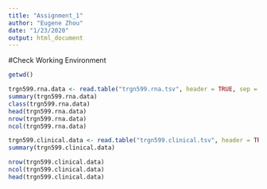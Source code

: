 ```yaml
---
title: "Assignment_1"
author: "Eugene Zhou"
date: "1/23/2020"
output: html_document
---
```


#Check Working Environment
```r
getwd()

trgn599.rna.data <- read.table("trgn599.rna.tsv", header = TRUE, sep = "\t")
summary(trgn599.rna.data)
class(trgn599.rna.data)
head(trgn599.rna.data)
nrow(trgn599.rna.data)
ncol(trgn599.rna.data)
```
```r
trgn599.clinical.data <- read.table("trgn599.clinical.tsv", header = TRUE, sep = '\t')
summary(trgn599.clinical.data)

nrow(trgn599.clinical.data)
ncol(trgn599.clinical.data)
head(trgn599.clinical.data)


```


